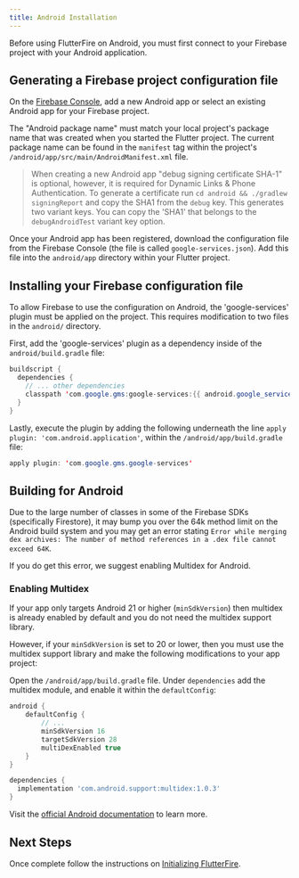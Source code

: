 ```yaml
---
title: Android Installation
---
```


Before using FlutterFire on Android, you must first connect to your Firebase project with your Android application.

## Generating a Firebase project configuration file

On the [Firebase Console](https://console.firebase.google.com/project/_/overview), add a new Android app or select an
existing Android app for your Firebase project.

The "Android package name" must match your local project's package name that was created when you started the
Flutter project. The current package name can be found in the `manifest` tag within the project's
`/android/app/src/main/AndroidManifest.xml` file.

> When creating a new Android app "debug signing certificate SHA-1" is optional, however, it is required for Dynamic Links
> & Phone Authentication. To generate a certificate run `cd android && ./gradlew signingReport` and copy the SHA1 from
> the `debug` key. This generates two variant keys. You can copy the 'SHA1' that belongs to the `debugAndroidTest` variant key option.

Once your Android app has been registered, download the configuration file from the Firebase Console (the file is called
`google-services.json`). Add this file into the `android/app` directory within your Flutter project.

## Installing your Firebase configuration file

To allow Firebase to use the configuration on Android, the 'google-services' plugin must be applied on the project. This requires
modification to two files in the `android/` directory.

First, add the 'google-services' plugin as a dependency inside of the `android/build.gradle` file:

```java {4} title="android/build.gradle"
buildscript {
  dependencies {
    // ... other dependencies
    classpath 'com.google.gms:google-services:{{ android.google_services }}'
  }
}
```

Lastly, execute the plugin by adding the following underneath the line `apply plugin: 'com.android.application'`, within
the `/android/app/build.gradle` file:

```java title="android/app/build.gradle"
apply plugin: 'com.google.gms.google-services'
```

## Building for Android

Due to the large number of classes in some of the Firebase SDKs (specifically Firestore), it may bump you over the 64k method limit on the Android
 build system and you may get an error stating `Error while merging dex archives: The number of method references in a .dex file cannot exceed 64K`.

If you do get this error, we suggest enabling Multidex for Android.

### Enabling Multidex

If your app only targets Android 21 or higher (`minSdkVersion`) then multidex is already enabled by default and you do not need the multidex support library.

However, if your `minSdkVersion` is set to 20 or lower, then you must use the multidex support library and make the following modifications to your app project:

Open the `/android/app/build.gradle` file.  Under `dependencies` add the multidex module, and enable it within
the `defaultConfig`:

```groovy highlight={6,11}
android {
    defaultConfig {
        // ...
        minSdkVersion 16
        targetSdkVersion 28
        multiDexEnabled true
    }
}

dependencies {
  implementation 'com.android.support:multidex:1.0.3'
}
```

Visit the [official Android documentation](https://developer.android.com/studio/build/multidex#mdex-gradle) to learn more.

## Next Steps

Once complete follow the instructions on [Initializing FlutterFire](../overview.mdx#initializing-flutterfire).
